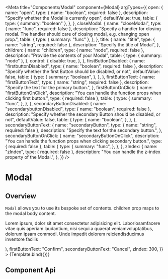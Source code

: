 
<Meta
  title="Components/Modal"
  component={Modal}
  argTypes={{
    open: {
      name: "open",
      type: { name: "boolean", required: false },
      description: "Specify whether the Modal is currently open",
      defaultValue: true,
      table: {
        type: { summary: "boolean" },
      },
    },
    closeModal: {
      name: "closeModal",
      type: { name: "func", required: false },
      description:
        "Specify a handler for closing modal. The handler should care of closing modal, e.g. changing open prop.",
      table: {
        type: { summary: "func" },
      },
    },
    title: {
      name: "title",
      type: { name: "string", required: false },
      description: "Specify the title of Modal",
    },
    children: {
      name: "children",
      type: { name: "node", required: false },
      description: "Provide the contents of your Modal",
      table: {
        type: { summary: "node" },
      },
      control: {
        disable: true,
      },
    },
    firstButtonDisabled: {
      name: "firstbuttonDisabled",
      type: { name: "boolean", required: false },
      description:
        "Specify whether the first Button should be disabled, or not",
      defaultValue: false,
      table: {
        type: {
          summary: "boolean",
        },
      },
    },
    firstButtonText: {
      name: "firstButtonText",
      type: { name: "string", required: false },
      description: "Specify the text for the primary button.",
    },
    firstButtonOnClick: {
      name: "firstButtonOnClick",
      description:
        "You can handle the function props when clicking first button.",
      type: { required: false },
      table: {
        type: {
          summary: "func",
        },
      },
    },
    secondaryButtonDisabled: {
      name: "secondarybuttonDisabled",
      type: { name: "boolean", required: false },
      description:
        "Specify whether the secondary Button should be disabled, or not",
      defaultValue: false,
      table: {
        type: {
          name: "boolean",
        },
      },
    },
    secondaryButtonText: {
      name: "secondaryButton",
      type: { name: "string", required: false },
      description: "Specify the text for the secondary button.",
    },
    secondaryButtonOnClick: {
      name: "secondaryButtonOnClick",
      description:
        "You can handle the function props when clicking secondary button.",
      type: { required: false },
      table: {
        type: {
          summary: "func",
        },
      },
    },
    zIndex: {
      name: "zIndex",
      type: { required: false },
      description: "You can handle the z-index property of the Modal.",
    },
  }}
/>

# Modal

## Overview

`Modal` allows you to use its bespoke set of contents. children prop maps to the modal body content.


<Canvas>
  <Story
    name="Primary"
    args={{
      title: "Modal title is here",
      children: (
        <p>
          Lorem ipsum, dolor sit amet consectetur adipisicing elit.
          Laboriosamfacere vitae quis aperiam laudantium, nisi sequi a quaerat
          veniamvoluptatibus, dolorum ipsam commodi. Unde impedit dolorem
          reiciendisducimus inventore facilis
        </p>
      ),
      firstButtonText: "Confirm",
      secondaryButtonText: "Cancel",
      zIndex: 300,
    }}
  >
    {Template.bind({})}
  </Story>
</Canvas>

<Story id="components-button--primary" />

## Component Api

<ArgsTable story="Primary" />
